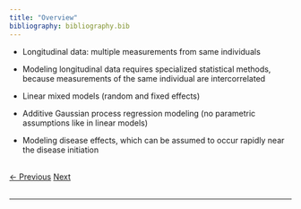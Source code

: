 ```yaml
---
title: "Overview"
bibliography: bibliography.bib
---
```


- Longitudinal data: multiple measurements from same individuals

- Modeling longitudinal data requires specialized statistical methods, because measurements of the same individual are intercorrelated

- Linear mixed models (random and fixed effects)

- Additive Gaussian process regression modeling (no parametric assumptions like in linear models)

- Modeling disease effects, which can be assumed to occur rapidly near the disease initiation

<br>
<a href="index.html" class="previous">&larr; Previous</a>
<a href="01_intro_1.html" class="next">Next</a>
<br>
<br>
<hr>
